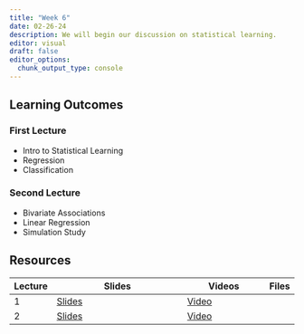 ```yaml
---
title: "Week 6"
date: 02-26-24
description: We will begin our discussion on statistical learning.
editor: visual
draft: false
editor_options: 
  chunk_output_type: console
---
```


## Learning Outcomes

### First Lecture

-   Intro to Statistical Learning
-   Regression
-   Classification

### Second Lecture

-   Bivariate Associations
-   Linear Regression
-   Simulation Study

## Resources

| Lecture | Slides                                                         | Videos                                | Files |
|---------|----------------------------------------------------------------|---------------------------------------|-------|
| 1       | [Slides](https://m408.inqs.info/lectures/6a.html#/title-slide) | [Video](https://youtu.be/8aUrD_Fwwfw) |       |
| 2       | [Slides](https://m408.inqs.info/lectures/6b.html#/title-slide) | [Video](https://youtu.be/DSB30WCYpEU) |       |
